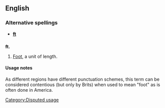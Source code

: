 {{see|ft|Ft|Ft.|FT}}
==English==
===Alternative spellings===
*'''[[ft]]'''

==={{Abbreviation}}===
'''ft.'''
# {{US}} [[foot|Foot]], a unit of length.

====Usage notes====
As different regions have different punctuation schemes, this term can be considered contentious (but only by Brits) when used to mean "foot" as is often done in America.

[[Category:Disputed usage]]